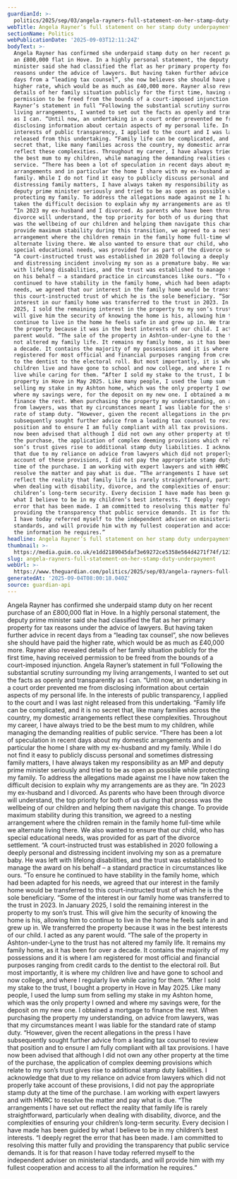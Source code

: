 ```yaml
---
guardianId: >-
  politics/2025/sep/03/angela-rayners-full-statement-on-her-stamp-duty-underpayment
webTitle: Angela Rayner’s full statement on her stamp duty underpayment
sectionName: Politics
webPublicationDate: '2025-09-03T12:11:24Z'
bodyText: >-
  Angela Rayner has confirmed she underpaid stamp duty on her recent purchase of
  an £800,000 flat in Hove. In a highly personal statement, the deputy prime
  minister said she had classified the flat as her primary property for tax
  reasons under the advice of lawyers. But having taken further advice in recent
  days from a “leading tax counsel”, she now believes she should have paid the
  higher rate, which would be as much as £40,000 more. Rayner also revealed
  details of her family situation publicly for the first time, having received
  permission to be freed from the bounds of a court-imposed injunction. Angela
  Rayner’s statement in full “Following the substantial scrutiny surrounding my
  living arrangements, I wanted to set out the facts as openly and transparently
  as I can. “Until now, an undertaking in a court order prevented me from
  disclosing information about certain aspects of my personal life. In the
  interests of public transparency, I applied to the court and I was last night
  released from this undertaking. “Family life can be complicated, and it is no
  secret that, like many families across the country, my domestic arrangements
  reflect these complexities. Throughout my career, I have always tried to be
  the best mum to my children, while managing the demanding realities of public
  service. “There has been a lot of speculation in recent days about my domestic
  arrangements and in particular the home I share with my ex-husband and my
  family. While I do not find it easy to publicly discuss personal and sometimes
  distressing family matters, I have always taken my responsibility as an MP and
  deputy prime minister seriously and tried to be as open as possible while
  protecting my family. To address the allegations made against me I have now
  taken the difficult decision to explain why my arrangements are as they are.
  “In 2023 my ex-husband and I divorced. As parents who have been through
  divorce will understand, the top priority for both of us during that process
  was the wellbeing of our children and helping them navigate this change. To
  provide maximum stability during this transition, we agreed to a nesting
  arrangement where the children remain in the family home full-time while we
  alternate living there. We also wanted to ensure that our child, who has
  special educational needs, was provided for as part of the divorce settlement.
  “A court-instructed trust was established in 2020 following a deeply personal
  and distressing incident involving my son as a premature baby. He was left
  with lifelong disabilities, and the trust was established to manage the award
  on his behalf – a standard practice in circumstances like ours. “To ensure he
  continued to have stability in the family home, which had been adapted for his
  needs, we agreed that our interest in the family home would be transferred to
  this court-instructed trust of which he is the sole beneficiary. “Some of the
  interest in our family home was transferred to the trust in 2023. In January
  2025, I sold the remaining interest in the property to my son’s trust. This
  will give him the security of knowing the home is his, allowing him to
  continue to live in the home he feels safe in and grew up in. We transferred
  the property because it was in the best interests of our child. I acted as any
  parent would. “The sale of the property in Ashton-under-Lyne to the trust has
  not altered my family life. It remains my family home, as it has been for over
  a decade. It contains the majority of my possessions and it is where I am
  registered for most official and financial purposes ranging from credit cards
  to the dentist to the electoral roll. But most importantly, it is where my
  children live and have gone to school and now college, and where I regularly
  live while caring for them. “After I sold my stake to the trust, I bought a
  property in Hove in May 2025. Like many people, I used the lump sum from
  selling my stake in my Ashton home, which was the only property I owned and
  where my savings were, for the deposit on my new one. I obtained a mortgage to
  finance the rest. When purchasing the property my understanding, on advice
  from lawyers, was that my circumstances meant I was liable for the standard
  rate of stamp duty. “However, given the recent allegations in the press I have
  subsequently sought further advice from a leading tax counsel to review that
  position and to ensure I am fully compliant with all tax provisions. I have
  now been advised that although I did not own any other property at the time of
  the purchase, the application of complex deeming provisions which relate to my
  son’s trust gives rise to additional stamp duty liabilities. I acknowledge
  that due to my reliance on advice from lawyers which did not properly take
  account of these provisions, I did not pay the appropriate stamp duty at the
  time of the purchase. I am working with expert lawyers and with HMRC to
  resolve the matter and pay what is due. “The arrangements I have set out
  reflect the reality that family life is rarely straightforward, particularly
  when dealing with disability, divorce, and the complexities of ensuring your
  children’s long-term security. Every decision I have made has been guided by
  what I believe to be in my children’s best interests. “I deeply regret the
  error that has been made. I am committed to resolving this matter fully and
  providing the transparency that public service demands. It is for that reason
  I have today referred myself to the independent adviser on ministerial
  standards, and will provide him with my fullest cooperation and access to all
  the information he requires.”
headline: Angela Rayner’s full statement on her stamp duty underpayment
thumbnail: >-
  https://media.guim.co.uk/e1dd2189045daf3e69272ce5358e564d4271f74f/123_30_1723_1378/500.jpg
slug: angela-rayners-full-statement-on-her-stamp-duty-underpayment
webUrl: >-
  https://www.theguardian.com/politics/2025/sep/03/angela-rayners-full-statement-on-her-stamp-duty-underpayment
generatedAt: '2025-09-04T08:00:18.040Z'
source: guardian-api
---
```

Angela Rayner has confirmed she underpaid stamp duty on her recent purchase of an £800,000 flat in Hove. In a highly personal statement, the deputy prime minister said she had classified the flat as her primary property for tax reasons under the advice of lawyers. But having taken further advice in recent days from a “leading tax counsel”, she now believes she should have paid the higher rate, which would be as much as £40,000 more. Rayner also revealed details of her family situation publicly for the first time, having received permission to be freed from the bounds of a court-imposed injunction. Angela Rayner’s statement in full “Following the substantial scrutiny surrounding my living arrangements, I wanted to set out the facts as openly and transparently as I can. “Until now, an undertaking in a court order prevented me from disclosing information about certain aspects of my personal life. In the interests of public transparency, I applied to the court and I was last night released from this undertaking. “Family life can be complicated, and it is no secret that, like many families across the country, my domestic arrangements reflect these complexities. Throughout my career, I have always tried to be the best mum to my children, while managing the demanding realities of public service. “There has been a lot of speculation in recent days about my domestic arrangements and in particular the home I share with my ex-husband and my family. While I do not find it easy to publicly discuss personal and sometimes distressing family matters, I have always taken my responsibility as an MP and deputy prime minister seriously and tried to be as open as possible while protecting my family. To address the allegations made against me I have now taken the difficult decision to explain why my arrangements are as they are. “In 2023 my ex-husband and I divorced. As parents who have been through divorce will understand, the top priority for both of us during that process was the wellbeing of our children and helping them navigate this change. To provide maximum stability during this transition, we agreed to a nesting arrangement where the children remain in the family home full-time while we alternate living there. We also wanted to ensure that our child, who has special educational needs, was provided for as part of the divorce settlement. “A court-instructed trust was established in 2020 following a deeply personal and distressing incident involving my son as a premature baby. He was left with lifelong disabilities, and the trust was established to manage the award on his behalf – a standard practice in circumstances like ours. “To ensure he continued to have stability in the family home, which had been adapted for his needs, we agreed that our interest in the family home would be transferred to this court-instructed trust of which he is the sole beneficiary. “Some of the interest in our family home was transferred to the trust in 2023. In January 2025, I sold the remaining interest in the property to my son’s trust. This will give him the security of knowing the home is his, allowing him to continue to live in the home he feels safe in and grew up in. We transferred the property because it was in the best interests of our child. I acted as any parent would. “The sale of the property in Ashton-under-Lyne to the trust has not altered my family life. It remains my family home, as it has been for over a decade. It contains the majority of my possessions and it is where I am registered for most official and financial purposes ranging from credit cards to the dentist to the electoral roll. But most importantly, it is where my children live and have gone to school and now college, and where I regularly live while caring for them. “After I sold my stake to the trust, I bought a property in Hove in May 2025. Like many people, I used the lump sum from selling my stake in my Ashton home, which was the only property I owned and where my savings were, for the deposit on my new one. I obtained a mortgage to finance the rest. When purchasing the property my understanding, on advice from lawyers, was that my circumstances meant I was liable for the standard rate of stamp duty. “However, given the recent allegations in the press I have subsequently sought further advice from a leading tax counsel to review that position and to ensure I am fully compliant with all tax provisions. I have now been advised that although I did not own any other property at the time of the purchase, the application of complex deeming provisions which relate to my son’s trust gives rise to additional stamp duty liabilities. I acknowledge that due to my reliance on advice from lawyers which did not properly take account of these provisions, I did not pay the appropriate stamp duty at the time of the purchase. I am working with expert lawyers and with HMRC to resolve the matter and pay what is due. “The arrangements I have set out reflect the reality that family life is rarely straightforward, particularly when dealing with disability, divorce, and the complexities of ensuring your children’s long-term security. Every decision I have made has been guided by what I believe to be in my children’s best interests. “I deeply regret the error that has been made. I am committed to resolving this matter fully and providing the transparency that public service demands. It is for that reason I have today referred myself to the independent adviser on ministerial standards, and will provide him with my fullest cooperation and access to all the information he requires.”
